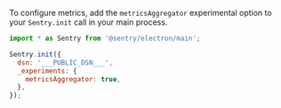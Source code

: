 To configure metrics, add the `metricsAggregator` experimental option to your `Sentry.init` call in your main process.

```JavaScript
import * as Sentry from '@sentry/electron/main';

Sentry.init({
  dsn: '___PUBLIC_DSN___',
  _experiments: {
    metricsAggregator: true,
  },
});
```

